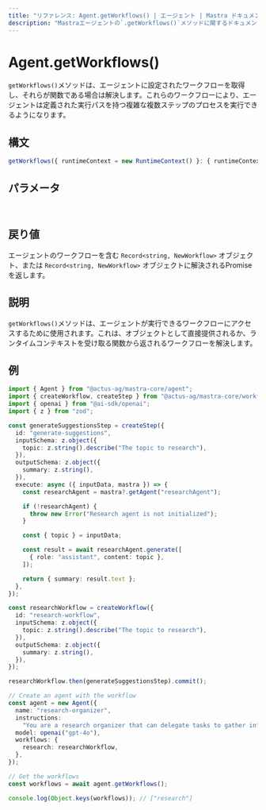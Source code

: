 ```yaml
---
title: "リファレンス: Agent.getWorkflows() | エージェント | Mastra ドキュメント"
description: "Mastraエージェントの`.getWorkflows()`メソッドに関するドキュメント。エージェントが実行できるワークフローを取得します。"
---
```


# Agent.getWorkflows()

`getWorkflows()`メソッドは、エージェントに設定されたワークフローを取得し、それらが関数である場合は解決します。これらのワークフローにより、エージェントは定義された実行パスを持つ複雑な複数ステップのプロセスを実行できるようになります。

## 構文

```typescript
getWorkflows({ runtimeContext = new RuntimeContext() }: { runtimeContext?: RuntimeContext } = {}): Record<string, NewWorkflow> | Promise<Record<string, NewWorkflow>>
```

## パラメータ

<br />
<PropertiesTable
  content={[
    {
      name: "runtimeContext",
      type: "RuntimeContext",
      isOptional: true,
      description:
        "依存性注入とコンテキスト情報のためのランタイムコンテキスト。",
    },
  ]}
/>

## 戻り値

エージェントのワークフローを含む `Record<string, NewWorkflow>` オブジェクト、または `Record<string, NewWorkflow>` オブジェクトに解決されるPromiseを返します。

## 説明

`getWorkflows()`メソッドは、エージェントが実行できるワークフローにアクセスするために使用されます。これは、オブジェクトとして直接提供されるか、ランタイムコンテキストを受け取る関数から返されるワークフローを解決します。

## 例

```typescript
import { Agent } from "@actus-ag/mastra-core/agent";
import { createWorkflow, createStep } from "@actus-ag/mastra-core/workflows/vNext";
import { openai } from "@ai-sdk/openai";
import { z } from "zod";

const generateSuggestionsStep = createStep({
  id: "generate-suggestions",
  inputSchema: z.object({
    topic: z.string().describe("The topic to research"),
  }),
  outputSchema: z.object({
    summary: z.string(),
  }),
  execute: async ({ inputData, mastra }) => {
    const researchAgent = mastra?.getAgent("researchAgent");

    if (!researchAgent) {
      throw new Error("Research agent is not initialized");
    }

    const { topic } = inputData;

    const result = await researchAgent.generate([
      { role: "assistant", content: topic },
    ]);

    return { summary: result.text };
  },
});

const researchWorkflow = createWorkflow({
  id: "research-workflow",
  inputSchema: z.object({
    topic: z.string().describe("The topic to research"),
  }),
  outputSchema: z.object({
    summary: z.string(),
  }),
});

researchWorkflow.then(generateSuggestionsStep).commit();

// Create an agent with the workflow
const agent = new Agent({
  name: "research-organizer",
  instructions:
    "You are a research organizer that can delegate tasks to gather information and create summaries.",
  model: openai("gpt-4o"),
  workflows: {
    research: researchWorkflow,
  },
});

// Get the workflows
const workflows = await agent.getWorkflows();

console.log(Object.keys(workflows)); // ["research"]
```
